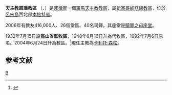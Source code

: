 {{Infobox Roman Catholic diocese
|Roman Catholic Diocese of = 天主教碧瑶教區
|Latin name of diocese = Dioecesis Baghiopolitana
|image = [[File:Baguio_Cathedral_facade.jpg|250px]]
|caption = 碧瑶主教座堂
|location = [[菲律賓|菲律賓]]
|territory = [[本格特省|本格特省]]
|population =416,000
|rite = 拉丁禮
|patron =
|province =  新塞哥維亞
|established = 2002年
|cathedral =  [[贖罪之母座堂|贖罪之母座堂]]
|副主教座堂 =
|leadership = 主教
|website =
|教宗 =
|metropolitan =
|ordinary = 卡利托·森松
|coadjutor bishop =
|emeritus =
}}
'''天主教碧瑶教區''' （{{lang-la|Dioecesis Baghiopolitana}}、{{lang-tl|Diyosesis ti Baguio}}）是[[菲律賓|菲律賓]]一個[[羅馬天主教|羅馬天主教]][[教區|教區]]，屬[[天主教新塞哥維亞總教區|新塞哥維亞總教區]]，位於[[呂宋島|呂宋島]]西北部[[本格特省|本格特省]]。

2006年有教友416,000人、26個堂區、40名司鐸。其座堂是[[贖罪之母座堂|贖罪之母座堂]]。

1932年7月15日設'''高山省監牧區'''，1948年6月10日升為代牧區，1992年7月6日易名。2004年6月24日升為教區。<ref name="elevD">{{Cite web |url=http://www.vatican.va/holy_father/john_paul_ii/apost_constitutions/documents/hf_jp-ii_apc_20040710_diligenter-adlaborare_lt.html |title=升為教區的宗座憲令 |access-date=2012-03-03 |archive-date=2014-05-18 |archive-url=https://web.archive.org/web/20140518003503/http://www.vatican.va/holy_father/john_paul_ii/apost_constitutions/documents/hf_jp-ii_apc_20040710_diligenter-adlaborare_lt.html |dead-url=no }}</ref>現任主教為[[卡利托·森松|卡利托·森松]]。

==参考文献==
<div class="references-small">
<references></references>
</div>

{{菲律賓天主教教區}}
[[Category:菲律賓天主教教區|B]]